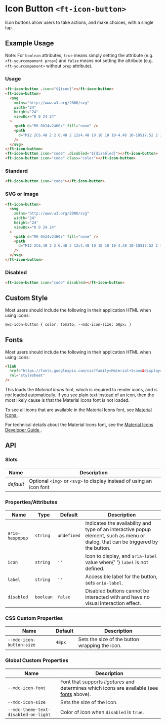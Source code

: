 
<Meta title="Ruhil UI/Component/IconButton/Doc" />

<style>{`

`}</style>

# Icon Button `<ft-icon-button>`

Icon buttons allow users to take actions, and make choices, with a single tap.

## Example Usage

Note: For `boolean` attributes, `true` means simply setting the attribute (e.g. `<ft-yourcomponent prop>`) and `false` means not setting the attribute (e.g. `<ft-yourcomponent>` without `prop` attribute).

### Usage

<Canvas withToolbar>
  <Story id="ruhil-ui-component-iconbutton--icon-button" height="50px" />
</Canvas>

```html
<ft-icon-button .icon="${icon}"></ft-icon-button>
<ft-icon-button>
  <svg
    xmlns="http://www.w3.org/2000/svg"
    width="24"
    height="24"
    viewBox="0 0 24 24"
  >
    <path d="M0 0h24v24H0z" fill="none" />
    <path
      d="M12 2C6.48 2 2 6.48 2 12s4.48 10 10 10 10-4.48 10-10S17.52 2 12 2zm-2 15l-5-5 1.41-1.41L10 14.17l7.59-7.59L19 8l-9 9z"
    />
  </svg>
</ft-icon-button>
<ft-icon-button icon="code" .disabled="${disabled}"></ft-icon-button>
<ft-icon-button icon="code" class="color"></ft-icon-button>
```

### Standard

```html
<ft-icon-button icon="code"></ft-icon-button>
```

### SVG or Image

```html
<ft-icon-button>
  <svg
    xmlns="http://www.w3.org/2000/svg"
    width="24"
    height="24"
    viewBox="0 0 24 24"
  >
    <path d="M0 0h24v24H0z" fill="none" />
    <path
      d="M12 2C6.48 2 2 6.48 2 12s4.48 10 10 10 10-4.48 10-10S17.52 2 12 2zm-2 15l-5-5 1.41-1.41L10 14.17l7.59-7.59L19 8l-9 9z"
    />
  </svg>
</ft-icon-button>
```

### Disabled

```html
<ft-icon-button icon="code" disabled></ft-icon-button>
```

## Custom Style

Most users should include the following in their application HTML when using icons:

```html
mwc-icon-button { color: tomato; --mdc-icon-size: 50px; }
```

## Fonts

Most users should include the following in their application HTML when using icons:

```html
<link
  href="https://fonts.googleapis.com/css?family=Material+Icons&display=block"
  rel="stylesheet"
/>
```

<p>
  This loads the <em>Material Icons</em> font, which is required to render
  icons, and is
  <em>not</em> loaded automatically. If you see plain text instead of an icon, then
  the most likely cause is that the Material Icons font is not loaded.
</p>

<p>
  To see all icons that are available in the Material Icons font, see
  <a href="https://material.io/resources/icons/" rel="nofollow">
    Material Icons
  </a>.
</p>

<p>
  For technical details about the Material Icons font, see the
  <a href="https://google.github.io/material-design-icons/" rel="nofollow">
    Material Icons Developer Guide
  </a>.
</p>

## API

### Slots

<table>
  <thead>
    <tr>
      <th>Name</th>
      <th>Description</th>
    </tr>
  </thead>
  <tbody>
    <tr>
      <td>
        <em>default</em>
      </td>
      <td>
        Optional <code>&lt;img&gt;</code> or <code>&lt;svg&gt;</code> to display
        instead of using an icon font
      </td>
    </tr>
  </tbody>
</table>

### Properties/Attributes

<table>
  <thead>
    <tr>
      <th>Name</th>
      <th>Type</th>
      <th>Default</th>
      <th>Description</th>
    </tr>
  </thead>
  <tbody>
    <tr>
      <td>
        <code>aria-haspopup</code>
      </td>
      <td>
        <code>string</code>
      </td>
      <td>
        <code>undefined</code>
      </td>
      <td>
        Indicates the availability and type of an interactive popup element,
        such as menu or dialog, that can be triggered by the button.
      </td>
    </tr>
    <tr>
      <td>
        <code>icon</code>
      </td>
      <td>
        <code>string</code>
      </td>
      <td>
        <code>''</code>
      </td>
      <td>
        Icon to display, and <code>aria-label</code> value when{' '}
        <code>label</code> is not defined.
      </td>
    </tr>
    <tr>
      <td>
        <code>label</code>
      </td>
      <td>
        <code>string</code>
      </td>
      <td>
        <code>''</code>
      </td>
      <td>
        Accessible label for the button, sets <code>aria-label</code>.
      </td>
    </tr>
    <tr>
      <td>
        <code>disabled</code>
      </td>
      <td>
        <code>boolean</code>
      </td>
      <td>
        <code>false</code>
      </td>
      <td>
        Disabled buttons cannot be interacted with and have no visual
        interaction effect.
      </td>
    </tr>
  </tbody>
</table>

### CSS Custom Properties

<table>
  <thead>
    <tr>
      <th>Name</th>
      <th>Default</th>
      <th>Description</th>
    </tr>
  </thead>
  <tbody>
    <tr>
      <td>
        <code>--mdc-icon-button-size</code>
      </td>
      <td>
        <code>48px</code>
      </td>
      <td>Sets the size of the button wrapping the icon.</td>
    </tr>
  </tbody>
</table>

### Global Custom Properties

<table>
  <thead>
    <tr>
      <th>Name</th>
      <th>Description</th>
    </tr>
  </thead>
  <tbody>
    <tr>
      <td>
        <code>--mdc-icon-font</code>
      </td>
      <td>
        Font that supports <em>ligatures</em> and determines which icons are
        available (see <a href="#fonts">fonts</a> above).
      </td>
    </tr>
    <tr>
      <td>
        <code>--mdc-icon-size</code>
      </td>
      <td>Sets the size of the icon.</td>
    </tr>
    <tr>
      <td>
        <code>--mdc-theme-text-disabled-on-light</code>
      </td>
      <td>
        Color of icon when <code>disabled</code> is <code>true</code>.
      </td>
    </tr>
  </tbody>
</table>
